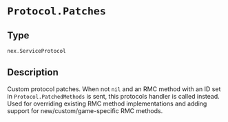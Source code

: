 
# `Protocol.Patches`

## Type
```go
nex.ServiceProtocol
```

## Description
Custom protocol patches. When not `nil` and an RMC method with an ID set in <CodeLink href="/docs/nex-protocols-go/datastore/Protocol/fields/PatchedMethods">`Protocol.PatchedMethods`</CodeLink> is sent, this protocols handler is called instead. Used for overriding existing RMC method implementations and adding support for new/custom/game-specific RMC methods.
